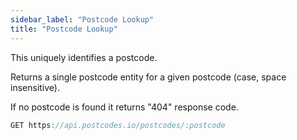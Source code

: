 ```yaml
---
sidebar_label: "Postcode Lookup"
title: "Postcode Lookup"
---
```


This uniquely identifies a postcode.

Returns a single postcode entity for a given postcode (case, space insensitive).

If no postcode is found it returns "404" response code.

```javascript
GET https://api.postcodes.io/postcodes/:postcode
```
